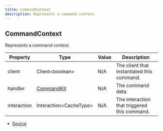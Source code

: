```yaml
---
title: CommandContext
description: Represents a command context.
---
```


## CommandContext

Represents a command context.

| Property    | Type                                   | Value | Description                                  |
| ----------- | -------------------------------------- | ----- | -------------------------------------------- |
| client      | Client\<boolean>                       | N/A   | The client that instantiated this command.   |
| handler     | [CommandKit](/docs/classes/CommandKit) | N/A   | The command data.                            |
| interaction | Interaction\<CacheType>                | N/A   | The interaction that triggered this command. |

- [Source](https://github.com/underctrl-io/commandkit/blob/fe9b9d88f8541b4758cc813e8505d26748e6e5bd/packages/commandkit/src/types.ts#L80)
